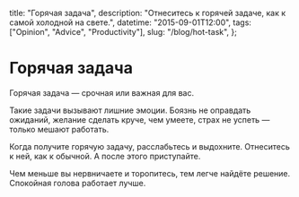   title: "Горячая задача",
  description: "Отнеситесь к горячей задаче, как к самой холодной на свете.",
  datetime: "2015-09-01T12:00",
  tags: ["Opinion", "Advice", "Productivity"],
  slug: "/blog/hot-task",
};

# Горячая задача

Горячая задача — срочная или важная для вас.

Такие задачи вызывают лишние эмоции. Боязнь не оправдать ожиданий, желание сделать круче, чем умеете, страх не успеть — только мешают работать.

Когда получите горячую задачу, расслабьтесь и выдохните. Отнеситесь к ней, как к обычной. А после этого приступайте.

Чем меньше вы нервничаете и торопитесь, тем легче найдёте решение. Спокойная голова работает лучше.
